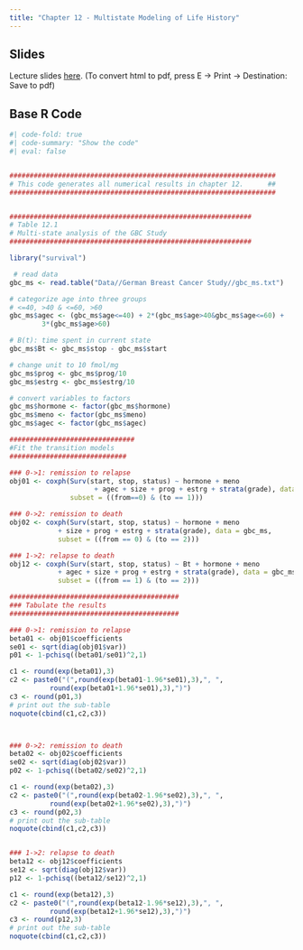 ```yaml
---
title: "Chapter 12 - Multistate Modeling of Life History"
---
```


## Slides

Lecture slides [here](chap12.html){target="_blank"}. (To convert html to pdf, press E $\to$ Print $\to$ Destination: Save to pdf)

## Base R Code

```r
#| code-fold: true
#| code-summary: "Show the code"
#| eval: false


##################################################################
# This code generates all numerical results in chapter 12.      ##
##################################################################


############################################################
# Table 12.1
# Multi-state analysis of the GBC Study
############################################################

library("survival")

 # read data
gbc_ms <- read.table("Data//German Breast Cancer Study//gbc_ms.txt")

# categorize age into three groups
# <=40, >40 & <=60, >60
gbc_ms$agec <- (gbc_ms$age<=40) + 2*(gbc_ms$age>40&gbc_ms$age<=60) +
        3*(gbc_ms$age>60)

# B(t): time spent in current state
gbc_ms$Bt <- gbc_ms$stop - gbc_ms$start

# change unit to 10 fmol/mg
gbc_ms$prog <- gbc_ms$prog/10
gbc_ms$estrg <- gbc_ms$estrg/10

# convert variables to factors
gbc_ms$hormone <- factor(gbc_ms$hormone)
gbc_ms$meno <- factor(gbc_ms$meno)
gbc_ms$agec <- factor(gbc_ms$agec)

###############################
#Fit the transition models
#############################

### 0->1: remission to relapse
obj01 <- coxph(Surv(start, stop, status) ~ hormone + meno
                     + agec + size + prog + estrg + strata(grade), data = gbc_ms,
               subset = ((from==0) & (to == 1)))

### 0->2: remission to death
obj02 <- coxph(Surv(start, stop, status) ~ hormone + meno
            + size + prog + estrg + strata(grade), data = gbc_ms,
            subset = ((from == 0) & (to == 2)))

### 1->2: relapse to death
obj12 <- coxph(Surv(start, stop, status) ~ Bt + hormone + meno
            + agec + size + prog + estrg + strata(grade), data = gbc_ms,
            subset = ((from == 1) & (to == 2)))

##########################################
### Tabulate the results 
##########################################

### 0->1: remission to relapse
beta01 <- obj01$coefficients
se01 <- sqrt(diag(obj01$var))
p01 <- 1-pchisq((beta01/se01)^2,1)

c1 <- round(exp(beta01),3)
c2 <- paste0("(",round(exp(beta01-1.96*se01),3),", ",
          round(exp(beta01+1.96*se01),3),")")
c3 <- round(p01,3)
# print out the sub-table
noquote(cbind(c1,c2,c3))



### 0->2: remission to death
beta02 <- obj02$coefficients
se02 <- sqrt(diag(obj02$var))
p02 <- 1-pchisq((beta02/se02)^2,1)

c1 <- round(exp(beta02),3)
c2 <- paste0("(",round(exp(beta02-1.96*se02),3),", ",
          round(exp(beta02+1.96*se02),3),")")
c3 <- round(p02,3)
# print out the sub-table
noquote(cbind(c1,c2,c3))


### 1->2: relapse to death
beta12 <- obj12$coefficients
se12 <- sqrt(diag(obj12$var))
p12 <- 1-pchisq((beta12/se12)^2,1)

c1 <- round(exp(beta12),3)
c2 <- paste0("(",round(exp(beta12-1.96*se12),3),", ",
          round(exp(beta12+1.96*se12),3),")")
c3 <- round(p12,3)
# print out the sub-table
noquote(cbind(c1,c2,c3))
```
